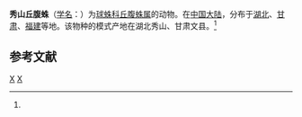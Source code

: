 {{Speciesbox
| taxon = Episinus xiushanicus
| binomial_authority = (Zhu, 1998)<ref name='id13057'>{{cite web| url =http://www.bioinfo.cn/db05/BjdwSpecies.php?action=view&id=13057| title =秀山丘腹蛛| work =《中国动物物种编目数据库》| publisher =中国科学院微生物研究所| author =中国科学院动物研究所| accessdate =2009-04-28| deadurl =yes| archiveurl =https://web.archive.org/web/20160305013530/http://www.bioinfo.cn/db05/BjdwSpecies.php?action=view&id=13057| archivedate =2016-03-05}}</ref>
}}

'''秀山丘腹蛛'''（[[学名|学名]]：{{lang|la|''Episinus xiushanicus''}}）为[[球蛛科|球蛛科]][[丘腹蛛属|丘腹蛛属]]的动物。在[[中国大陆|中国大陆]]，分布于[[湖北|湖北]]、[[甘肃|甘肃]]、[[福建|福建]]等地。该物种的模式产地在湖北秀山、甘肃文县。<ref name='id13057'/>

== 参考文献 ==
{{reflist}}

{{taxonbar}}
[[Category:_1998年描述的动物|X]]
[[Category:丘腹蛛属|X]]
